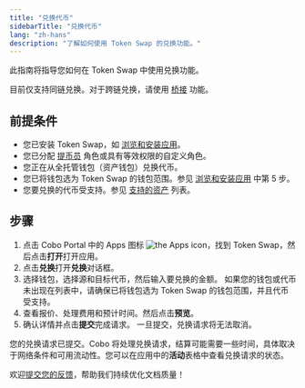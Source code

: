 ```yaml
---
title: "兑换代币"
sidebarTitle: "兑换代币"
lang: "zh-hans"
description: "了解如何使用 Token Swap 的兑换功能。"
---
```


此指南将指导您如何在 Token Swap 中使用兑换功能。

<Info>目前仅支持同链兑换。对于跨链兑换，请使用 [桥接](/en/apps/bridge/introduction) 功能。</Info>

## 前提条件
- 您已安装 Token Swap，如 [浏览和安装应用](/cn/apps/browse-and-install)。
- 您已分配 [提币员](/cn/portal/risk-controls/roles-and-permissions) 角色或具有等效权限的自定义角色。
- 您正在从全托管钱包（资产钱包）兑换代币。
- 您已将钱包选为 Token Swap 的钱包范围。参见 [浏览和安装应用](/cn/apps/browse-and-install) 中第 5 步。
- 您要兑换的代币受支持。参见 [支持的资产](/cn/apps/token-swap/supported-assets) 列表。

## 步骤

1. 点击 Cobo Portal 中的 Apps 图标 <img src="/en/images/common/icon_apps.svg" className="icon" alt="the Apps icon" />，找到 Token Swap，然后点击**打开**打开应用。
2. 点击**兑换**打开**兑换**对话框。
3. 选择钱包，选择源和目标代币，然后输入要兑换的金额。
<Note>如果您的钱包或代币未出现在列表中，请确保已将钱包选为 Token Swap 的钱包范围，并且代币受支持。</Note>
4. 查看报价、处理费用和预计时间。然后点击**预览**。
5. 确认详情并点击**提交**完成请求。
    <Note>一旦提交，兑换请求将无法取消。</Note>

您的兑换请求已提交。Cobo 将处理兑换请求，结算可能需要一些时间，具体取决于网络条件和可用流动性。您可以在应用中的**活动**表格中查看兑换请求的状态。

<Tip>欢迎[提交您的反馈](https://forms.zohopublic.com/cobo/form/DocumentFeedbackForm/formperma/QvLOhxJv1_JMsJ-1dleZ8Itb_7rzN-LtgvsDdxosoVI?referrername=manuals)，帮助我们持续优化文档质量！</Tip>